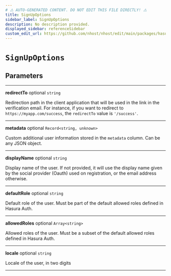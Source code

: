 ```yaml
---
# ⚠️ AUTO-GENERATED CONTENT. DO NOT EDIT THIS FILE DIRECTLY! ⚠️
title: SignUpOptions
sidebar_label: SignUpOptions
description: No description provided.
displayed_sidebar: referenceSidebar
custom_edit_url: https://github.com/nhost/nhost/edit/main/packages/hasura-auth-js/src/core/types.ts#L82
---
```


# `SignUpOptions`

## Parameters

---

**<span className="parameter-name">redirectTo</span>** <span className="optional-status">optional</span> `string`

Redirection path in the client application that will be used in the link in the verification email.
For instance, if you want to redirect to `https://myapp.com/success`, the `redirectTo` value is `'/success'`.

---

**<span className="parameter-name">metadata</span>** <span className="optional-status">optional</span> `Record<string, unknown>`

Custom additional user information stored in the `metadata` column. Can be any JSON object.

---

**<span className="parameter-name">displayName</span>** <span className="optional-status">optional</span> `string`

Display name of the user. If not provided, it will use the display name given by the social provider (Oauth) used on registration, or the email address otherwise.

---

**<span className="parameter-name">defaultRole</span>** <span className="optional-status">optional</span> `string`

Default role of the user. Must be part of the default allowed roles defined in Hasura Auth.

---

**<span className="parameter-name">allowedRoles</span>** <span className="optional-status">optional</span> `Array<string>`

Allowed roles of the user. Must be a subset of the default allowed roles defined in Hasura Auth.

---

**<span className="parameter-name">locale</span>** <span className="optional-status">optional</span> `string`

Locale of the user, in two digits

---
